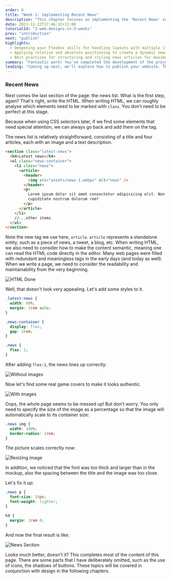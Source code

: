 ```yaml
---
order: 6
title: "Week 1: Implementing Recent News"
description: "This chapter focuses on implementing the 'Recent News' section of your website. We'll continue to refine our understanding of the Flexbox layout to effectively organize multiple news items. Additionally, we'll explore how relative and absolute positioning can be used to enhance the presentation of news articles."
date: 2023-12-22T17:46:12+11:00
tutorialId: "3-web-designs-in-3-weeks"
prev: "introduction"
next: "publish"
highlights:
  - Deepening your Flexbox skills for handling layouts with multiple items.
  - Applying relative and absolute positioning to create a dynamic news section.
  - Best practices for structuring and styling news articles for maximum engagement.
summary: "Fantastic work! You've completed the development of the project's 'Recent News' section, adding another layer of interactivity and visual appeal to your site."
leading: "Coming up next, we'll explore how to publish your website. This final step will make your site publicly accessible, allowing you to showcase your hard work to the world."
---
```


### Recent News

Next comes the last section of the page: the news list. What is the first step, again? That's right, write the HTML. When writing HTML, we can roughly analyse which elements need to be marked with `class`. You don't need to be perfect at this stage.

Because when using CSS selectors later, if we find some elements that need special attention, we can always go back and add them on the tag.

The news list is relatively straightforward, consisting of a title and four articles, each with an image and a text description.

```html
<section class="latest-news">
  <h4>Latest news</h4>
  <ul class="news-container">
    <li class="news">
      <article>
        <header>
          <img src="assets/news-1.webpx" alt="news" />
        </header>
        <p>
          Lorem ipsum dolor sit amet consectetur adipisicing elit. Non sit
          cupiditate nostrum dolorum rem?
        </p>
      </article>
    </li>
    //...other items
  </ul>
</section>
```

Note the new tag we use here, `article`. `article` represents a standalone entity, such as a piece of news, a tweet, a blog, etc. When writing HTML, we also need to consider how to make the content semantic, meaning one can read the HTML code directly in the editor. Many web pages were filled with redundant and meaningless tags in the early days (and today as well). When we write a page, we need to consider the readability and maintainability from the very beginning.

![HTML Done](/tutorials/3-web-designs-in-3-weeks/week-1/news-html.png)

Well, that doesn't look very appealing. Let's add some styles to it.

```css
.latest-news {
  width: 80%;
  margin: 1rem auto;
}

.news-container {
  display: flex;
  gap: 2rem;
}

.news {
  flex: 1;
}
```

After adding `flex:1`, the news lines up correctly:

![Without images](/tutorials/3-web-designs-in-3-weeks/week-1/news-flex.png)

Now let's find some real game covers to make it looks authentic.

![With images](/tutorials/3-web-designs-in-3-weeks/week-1/news-images-broken.png)

Oops, the whole page seems to be messed up! But don't worry. You only need to specify the size of the image as a percentage so that the image will automatically scale to its container size:

```css
.news img {
  width: 100%;
  border-radius: 1rem;
}
```

The picture scales correctly now:

![Resizing image](/tutorials/3-web-designs-in-3-weeks/week-1/news-images-resized.png)

In addition, we noticed that the font was too thick and larger than in the mockup, also the spacing between the title and the image was too close.

Let's fix it up:

```css
.news p {
  font-size: 14px;
  font-weight: lighter;
}

h4 {
  margin: 1rem 0;
}
```

And now the final result is like:

![News Section](/tutorials/3-web-designs-in-3-weeks/week-1/news-final.png)

Looks much better, doesn't it? This completes most of the content of this page. There are some parts that I have deliberately omitted, such as the use of icons, the shadows of buttons. These topics will be covered in conjunction with design in the following chapters.
